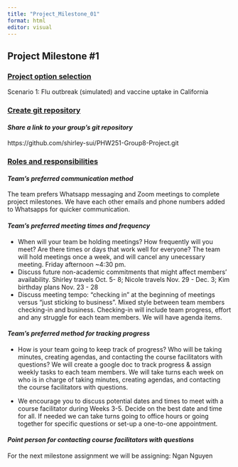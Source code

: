 ```yaml
---
title: "Project_Milestone_01"
format: html
editor: visual
---
```


## Project Milestone #1

### [Project option selection]{.underline}
Scenario 1: Flu outbreak (simulated) and vaccine uptake in California

### [Create git repository]{.underline}

#### *Share a link to your group's git repository*
https://github.com/shirley-sui/PHW251-Group8-Project.git

### [Roles and responsibilities]{.underline}

#### *Team's preferred communication method*
The team prefers Whatsapp messaging and Zoom meetings to complete project milestones. We have each other emails and phone numbers added to Whatsapps for quicker communication. 

#### *Team's preferred meeting times and frequency*

-   When will your team be holding meetings? How frequently will you meet? Are there times or days that work well for everyone?
The team will hold meetings once a week, and will cancel any unecessary meeting. Friday afternoon ~4:30 pm. 
-   Discuss future non-academic commitments that might affect members' availability.
Shirley travels Oct. 5- 8; Nicole travels Nov. 29 - Dec. 3; Kim birthday plans Nov. 23 - 28 
-   Discuss meeting tempo: "checking in" at the beginning of meetings versus "just sticking to business".
Mixed style between team members checking-in and business. Checking-in will include team progress, effort and any struggle for each team members. We will have agenda items. 

#### *Team's preferred method for tracking progress*

-   How is your team going to keep track of progress? Who will be taking minutes, creating agendas, and contacting the course facilitators with questions?
We will create a google doc to track progress & assign weekly tasks to each team members. 
We will take turns each week on who is in charge of taking minutes, creating agendas, and contacting the course facilitators with questions.



-   We encourage you to discuss potential dates and times to meet with a course facilitator during Weeks 3-5. Decide on the best date and time for all.
If needed we can take turns going to office hours or going together for specific questions or set-up a one-to-one appointment. 


#### *Point person for contacting course facilitators with questions*
For the next milestone assignment we will be assigning: Ngan Nguyen
